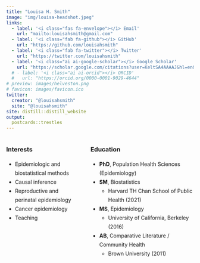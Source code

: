```yaml
---
title: "Louisa H. Smith"
image: "img/louisa-headshot.jpeg"
links:
  - label: '<i class="fas fa-envelope"></i> Email'
    url: "mailto:louisahsmith@gmail.com"
  - label: '<i class="fab fa-github"></i> GitHub'
    url: "https://github.com/louisahsmith"
  - label: '<i class="fab fa-twitter"></i> Twitter'
    url: "https://twitter.com/louisahsmith"
  - label: '<i class="ai ai-google-scholar"></i> Google Scholar'
    url: "https://scholar.google.com/citations?user=KeltSA4AAAAJ&hl=en&oi=ao"
  # - label: '<i class="ai ai-orcid"></i> ORCID'
  #   url: "https://orcid.org/0000-0001-9029-4644"
# preview: images/helveston.png
# favicon: images/favicon.ico
twitter:
  creator: "@louisahsmith"
  site: "@louisahsmith"
site: distill::distill_website
output:
  postcards::trestles
---
```


:::: {style="display: grid; grid-template-columns: 35% 55%; grid-column-gap: 50px; line-height: 1.5rem;"}
::: {#intlist}
### Interests

- Epidemiologic and biostatistical methods
- Causal inference
- Reproductive and perinatal epidemiology
- Cancer epidemiology
- Teaching
:::
      
::: {#edulist}

### Education

- **PhD**, Population Health Sciences (Epidemiology)
- **SM**, Biostatistics
  - Harvard TH Chan School of Public Health (2021)
- **MS**, Epidemiology
  - University of California, Berkeley (2016)
- **AB**, Comparative Literature / Community Health
  - Brown University (2011)
:::
::::

